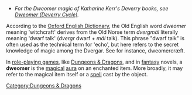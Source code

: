 *''For the Dweomer magic of Katharine Kerr's Deverry books, see [[Dweomer (Deverry Cycle)]].''

According to the [[Oxford English Dictionary]], the Old English word ''dweomer'' meaning 'witchcraft' derives from the Old Norse term ''dvergmál'' literally meaning 'dwarf talk' (''dvergr'' dwarf + ''mál'' talk). This phrase "dwarf talk" is often used as the technical term for 'echo', but here refers to the secret knowledge of magic among the Dvergar. See for instance, dweomercræft.

In [[role-playing game]]s, like [[Dungeons & Dragons]], and in [[fantasy]] novels, a '''dweomer''' is the [[magical]] [[aura]] on an enchanted item. More broadly, it may refer to the magical item itself or a [[Magic (gaming)|spell]] cast by the object.

[[Category:Dungeons & Dragons]]


{{D&D-stub}}